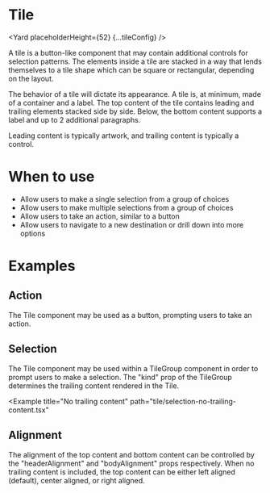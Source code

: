 



# Tile

<Yard placeholderHeight={52} {...tileConfig} />

A tile is a button-like component that may contain additional controls for selection patterns. The elements inside a tile are stacked in a way that lends themselves to a tile shape which can be square or rectangular, depending on the layout.

The behavior of a tile will dictate its appearance. A tile is, at minimum, made of a container and a label. The top content of the tile contains leading and trailing elements stacked side by side. Below, the bottom content supports a label and up to 2 additional paragraphs.

Leading content is typically artwork, and trailing content is typically a control.

# When to use

- Allow users to make a single selection from a group of choices
- Allow users to make multiple selections from a group of choices
- Allow users to take an action, similar to a button
- Allow users to navigate to a new destination or drill down into more options

# Examples

## Action

The Tile component may be used as a button, prompting users to take an action.

<Example title="Action prompt" path="tile/action.tsx">
  <Action />
</Example>

## Selection

The Tile component may be used within a TileGroup component in order to prompt users to make a selection. The "kind" prop of the TileGroup determines the trailing content rendered in the Tile.

<Example title="Multi select with checkbox" path="tile/multi-select-batch.tsx">
  <MultiSelectBatch />
</Example>

<Example title="Multi select with toggle" path="tile/multi-select-live.tsx">
  <MultiSelectLive />
</Example>

<Example title="Single select" path="tile/single-select.tsx">
  <SingleSelect />
</Example>

<Example
  title="No trailing content"
  path="tile/selection-no-trailing-content.tsx"
>
  <SelectionNoTrailingContent />
</Example>

## Alignment

The alignment of the top content and bottom content can be controlled by the "headerAlignment" and "bodyAlignment" props respectively. When no trailing content is included, the top content can be either left aligned (default), center aligned, or right aligned.

<Example title="Mixed alignment" path="tile/alignment.tsx">
  <Alignment />
</Example>
